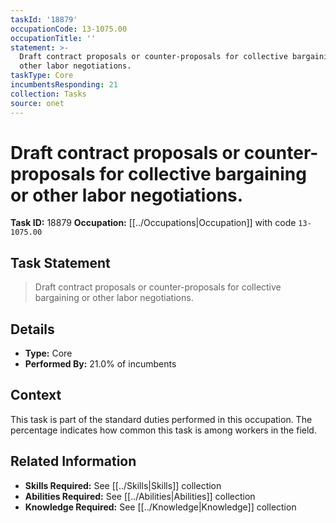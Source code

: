 ```yaml
---
taskId: '18879'
occupationCode: 13-1075.00
occupationTitle: ''
statement: >-
  Draft contract proposals or counter-proposals for collective bargaining or
  other labor negotiations.
taskType: Core
incumbentsResponding: 21
collection: Tasks
source: onet
---
```

# Draft contract proposals or counter-proposals for collective bargaining or other labor negotiations.

**Task ID:** 18879
**Occupation:** [[../Occupations|Occupation]] with code `13-1075.00`

## Task Statement

> Draft contract proposals or counter-proposals for collective bargaining or other labor negotiations.

## Details

- **Type:** Core
- **Performed By:** 21.0% of incumbents

## Context

This task is part of the standard duties performed in this occupation. The percentage indicates how common this task is among workers in the field.

## Related Information

- **Skills Required:** See [[../Skills|Skills]] collection
- **Abilities Required:** See [[../Abilities|Abilities]] collection
- **Knowledge Required:** See [[../Knowledge|Knowledge]] collection
